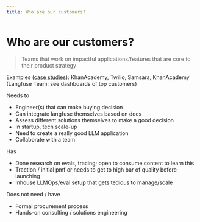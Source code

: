 ```yaml
---
title: Who are our customers?
---
```


# Who are our customers?

> Teams that work on impactful applications/features that are core to their product strategy

Examples ([case studies](/customers)): KhanAcademy, Twilio, Samsara, KhanAcademy (Langfuse Team: see dashboards of top customers)

Needs to

- Engineer(s) that can make buying decision
- Can integrate langfuse themselves based on docs
- Assess different solutions themselves to make a good decision
- In startup, tech scale-up
- Need to create a really good LLM application
- Collaborate with a team

Has

- Done research on evals, tracing; open to consume content to learn this
- Traction / initial pmf or needs to get to high bar of quality before launching
- Inhouse LLMOps/eval setup that gets tedious to manage/scale

Does not need / have

- Formal procurement process
- Hands-on consulting / solutions engineering
